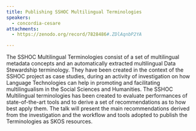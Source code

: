 ```yaml
---
title: Publishing SSHOC Multilingual Terminologies
speakers:
  - concordia-cesare
attachments:
  - https://zenodo.org/record/7828486#.ZDlAqnbP2YA

---
```

The SSHOC Multilingual Terminologies consist of a set of multilingual metadata concepts and an automatically extracted multilingual Data Stewardship terminology. They have been created in the context of the SSHOC project as case studies, during an activity of investigation on how Language Technologies can help in promoting and facilitating multilingualism in the Social Sciences and Humanities. The SSHOC Multilingual terminologies has been created to evaluate performances of state-of-the-art tools and to derive a set of recommendations as to how best apply them. The talk will present the main recommendations derived from the investigation and the workflow and tools adopted to publish the Terminologies as SKOS resources.

<Speakers>
  <Speaker speaker="concordia-cesare">
  </Speaker>
</Speakers>
